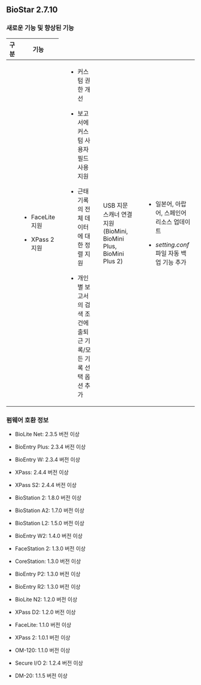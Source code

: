 ## BioStar 2.7.10

### 새로운 기능 및 향상된 기능

<Table className='col2-2-8'>
<Thead>

<Th>구분</Th>

<Th>기능</Th>

</Thead>
<Tbody>
<Row>

<Td><Cmd sid='common.gnb.device' /></Td>

<Td>

* FaceLite 지원

* XPass 2 지원

</Td>
</Row>
<Row>

<Td><Cmd sid='common.gnb.time_attendance' /></Td>

<Td>

* 커스텀 권한 개선

* 보고서에 커스텀 사용자 필드 사용 지원

* 근태 기록의 전체 데이터에 대한 정렬 지원

* 개인별 보고서의 검색 조건에 출퇴근 기록/모든 기록 선택 옵션 추가

</Td>
</Row>
<Row>

<Td><Cmd sid='common.gnb.visitor' /></Td>

<Td>

USB 지문 스캐너 연결 지원 (BioMini, BioMini Plus, BioMini Plus 2)

</Td>
</Row>
<Row>

<Td><Cmd sid='common.setting' /></Td>

<Td>

* 일본어, 아랍어, 스페인어 리소스 업데이트

* *setting.conf* 파일 자동 백업 기능 추가

</Td>
</Row>
</Tbody>
</Table>

### 펌웨어 호환 정보

* BioLite Net: 2.3.5 버전 이상

* BioEntry Plus: 2.3.4 버전 이상

* BioEntry W: 2.3.4 버전 이상

* XPass: 2.4.4 버전 이상

* XPass S2: 2.4.4 버전 이상

* BioStation 2: 1.8.0 버전 이상

* BioStation A2: 1.7.0 버전 이상

* BioStation L2: 1.5.0 버전 이상

* BioEntry W2: 1.4.0 버전 이상

* FaceStation 2: 1.3.0 버전 이상

* CoreStation: 1.3.0 버전 이상

* BioEntry P2: 1.3.0 버전 이상

* BioEntry R2: 1.3.0 버전 이상

* BioLite N2: 1.2.0 버전 이상

* XPass D2: 1.2.0 버전 이상

* FaceLite: 1.1.0 버전 이상

* XPass 2: 1.0.1 버전 이상

* OM-120: 1.1.0 버전 이상

* Secure I/O 2: 1.2.4 버전 이상

* DM-20: 1.1.5 버전 이상
